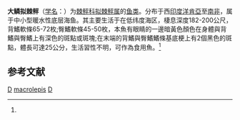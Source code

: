 {{Speciesbox
| taxon = Citharoides macrolepis
| status = NE
| status_system = IUCN3.1
| binomial_authority = Gilchrist, 1904<ref name='id8620'>{{cite web| url =http://www.bioinfo.cn/db05/BjdwSpecies.php?action=view&id=8620| title =大鳞拟棘鲆| work =中国动物物种编目数据库| publisher =中国科学院微生物研究所| author =中国科学院动物研究所| accessdate =2009-04-16| deadurl =yes| archiveurl =https://web.archive.org/web/20160305075652/http://www.bioinfo.cn/db05/BjdwSpecies.php?action=view&id=8620| archivedate =2016-03-05}}</ref>
| synonyms = *''Arnoglossus macrolepis, Gilchrist, 1904''
*''Paracitharus macrolepis, Gilchrist, 1904''
}}

'''大鳞拟棘鲆'''（[[学名|学名]]：{{lang|la|''Citharoides macrolepis''}}）为[[棘鲆科|棘鲆科]][[拟棘鲆属|拟棘鲆属]]的[[鱼类|鱼类]]。分布于西[[印度洋|印度洋]][[肯亞|肯亞]]至[[南非|南非]]，属于中小型暖水性底层海鱼。其主要生活于在低纬度海区，棲息深度182-200公尺，背鰭軟條65-72枚;臀鰭軟條45-50枚，本魚有眼睛的一邊暗黃色顏色在身體與背鰭與臀鰭上有深色的斑點或斑塊;在末端的背鰭與臀鰭鰭條基底梗上有2個黑色的斑點，體長可達25公分，生活習性不明，可作為食用魚。<ref name='id8620'/>

== 参考文献 ==
{{reflist}}

{{Taxonbar|from=Q2716523}}

[[Category:食用魚|D]]
[[Category:拟棘鲆属|macrolepis]]
[[Category:_1904年描述的鱼类|D]]


{{鰈形目小作品}}